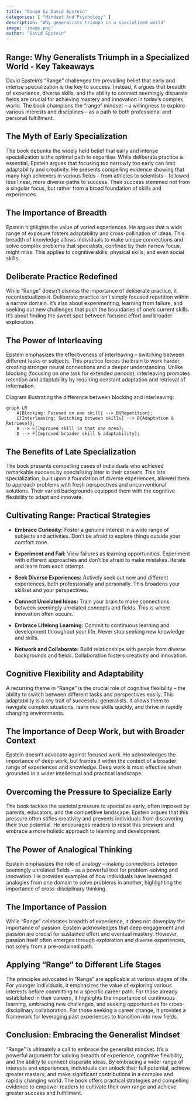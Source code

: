 ```yaml
---
title: "Range by David Epstein"
categories: [ "Mindset And Psychology" ]
description: "Why generalists triumph in a specialized world"
image: 'image.png'
author: "David Epstein"
---
```

## Range: Why Generalists Triumph in a Specialized World - Key Takeaways

David Epstein's "Range" challenges the prevailing belief that early and intense specialization is the key to success.  Instead, it argues that breadth of experience, diverse skills, and the ability to connect seemingly disparate fields are crucial for achieving mastery and innovation in today's complex world.  The book champions the "range" mindset – a willingness to explore various interests and disciplines – as a path to both professional and personal fulfillment.

## The Myth of Early Specialization

The book debunks the widely held belief that early and intense specialization is the optimal path to expertise.  While deliberate practice is essential, Epstein argues that focusing too narrowly too early can limit adaptability and creativity.  He presents compelling evidence showing that many high achievers in various fields – from athletes to scientists – followed less linear, more diverse paths to success.  Their success stemmed not from a singular focus, but rather from a broad foundation of skills and experiences.

## The Importance of Breadth

Epstein highlights the value of varied experiences. He argues that a wide range of exposure fosters adaptability and cross-pollination of ideas.  This breadth of knowledge allows individuals to make unique connections and solve complex problems that specialists, confined by their narrow focus, might miss.  This applies to cognitive skills, physical skills, and even social skills.

## Deliberate Practice Redefined

While "Range" doesn't dismiss the importance of deliberate practice, it recontextualizes it.  Deliberate practice isn't simply focused repetition within a narrow domain.  It's also about experimenting, learning from failure, and seeking out new challenges that push the boundaries of one's current skills. It's about finding the sweet spot between focused effort and broader exploration.

## The Power of Interleaving

Epstein emphasizes the effectiveness of interleaving – switching between different tasks or subjects.  This practice forces the brain to work harder, creating stronger neural connections and a deeper understanding.  Unlike blocking (focusing on one task for extended periods), interleaving promotes retention and adaptability by requiring constant adaptation and retrieval of information.

Diagram illustrating the difference between blocking and interleaving:

```mermaid
graph LR
    A[Blocking: Focused on one skill] --> B{Repetition};
    C[Interleaving: Switching between skills] --> D{Adaptation & Retrieval};
    B --> E[Improved skill in that one area];
    D --> F[Improved broader skill & adaptability];
```

## The Benefits of Late Specialization

The book presents compelling cases of individuals who achieved remarkable success by specializing later in their careers.  This late specialization, built upon a foundation of diverse experiences, allowed them to approach problems with fresh perspectives and unconventional solutions.  Their varied backgrounds equipped them with the cognitive flexibility to adapt and innovate.

## Cultivating Range: Practical Strategies

* **Embrace Curiosity:** Foster a genuine interest in a wide range of subjects and activities.  Don't be afraid to explore things outside your comfort zone.

* **Experiment and Fail:**  View failures as learning opportunities.  Experiment with different approaches and don't be afraid to make mistakes.  Iterate and learn from each attempt.

* **Seek Diverse Experiences:** Actively seek out new and different experiences, both professionally and personally. This broadens your skillset and your perspectives.

* **Connect Unrelated Ideas:**  Train your brain to make connections between seemingly unrelated concepts and fields.  This is where innovation often occurs.

* **Embrace Lifelong Learning:**  Commit to continuous learning and development throughout your life.  Never stop seeking new knowledge and skills.

* **Network and Collaborate:**  Build relationships with people from diverse backgrounds and fields.  Collaboration fosters creativity and innovation.


## Cognitive Flexibility and Adaptability

A recurring theme in "Range" is the crucial role of cognitive flexibility – the ability to switch between different tasks and perspectives easily.  This adaptability is a key trait of successful generalists.  It allows them to navigate complex situations, learn new skills quickly, and thrive in rapidly changing environments.

## The Importance of Deep Work, but with Broader Context

Epstein doesn't advocate against focused work.  He acknowledges the importance of deep work, but frames it within the context of a broader range of experiences and knowledge.  Deep work is most effective when grounded in a wider intellectual and practical landscape.


## Overcoming the Pressure to Specialize Early

The book tackles the societal pressure to specialize early, often imposed by parents, educators, and the competitive landscape.  Epstein argues that this pressure often stifles creativity and prevents individuals from discovering their true potential. He encourages readers to resist this pressure and embrace a more holistic approach to learning and development.

## The Power of Analogical Thinking

Epstein emphasizes the role of analogy – making connections between seemingly unrelated fields – as a powerful tool for problem-solving and innovation.  He provides examples of how individuals have leveraged analogies from one domain to solve problems in another, highlighting the importance of cross-disciplinary thinking.

##  The Importance of Passion

While "Range" celebrates breadth of experience, it does not downplay the importance of passion.  Epstein acknowledges that deep engagement and passion are crucial for sustained effort and eventual mastery. However, passion itself often emerges through exploration and diverse experiences, not solely from a pre-ordained path.

##  Applying "Range" to Different Life Stages

The principles advocated in "Range" are applicable at various stages of life.  For younger individuals, it emphasizes the value of exploring various interests before committing to a specific career path.  For those already established in their careers, it highlights the importance of continuous learning, embracing new challenges, and seeking opportunities for cross-disciplinary collaboration.  For those seeking a career change, it provides a framework for leveraging past experiences to transition into new fields.


## Conclusion: Embracing the Generalist Mindset

"Range" is ultimately a call to embrace the generalist mindset. It's a powerful argument for valuing breadth of experience, cognitive flexibility, and the ability to connect disparate ideas. By embracing a wider range of interests and experiences, individuals can unlock their full potential, achieve greater mastery, and make significant contributions in a complex and rapidly changing world.  The book offers practical strategies and compelling evidence to empower readers to cultivate their own range and achieve greater success and fulfillment.

